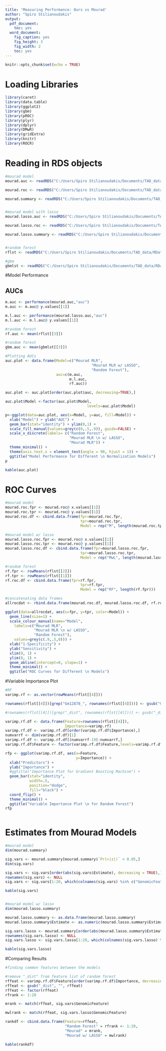 ```yaml
---
title: 'Measuring Performance: Ours vs Mourad'
author: "Spiro Stilianoudakis"
output:
  pdf_document:
    toc: yes
  word_document:
    fig_caption: yes
    fig_height: 3
    fig_width: 2
    toc: yes
---
```


```r
knitr::opts_chunk$set(echo = TRUE)
```

# Loading Libraries

```r
library(caret)
library(data.table)
library(ggplot2)
library(gbm)
library(pROC)
library(plyr)
library(dplyr)
library(DMwR)
library(gridExtra)
library(knitr)
library(ROCR)

```


# Reading in RDS objects

```r

#mourad model
mourad.auc <- readRDS("C:/Users/Spiro Stilianoudakis/Documents/TAD_data/RData/GM12878/mourad_model/mourad.auc.rds")

mourad.roc <- readRDS("C:/Users/Spiro Stilianoudakis/Documents/TAD_data/RData/GM12878/mourad_model/mourad.roc.rds")

mourad.summary <- readRDS("C:/Users/Spiro Stilianoudakis/Documents/TAD_data/RData/GM12878/mourad_model/mourad.summary.rds")


#mourad model with lasso
mourad.lasso.auc <- readRDS("C:/Users/Spiro Stilianoudakis/Documents/TAD_data/RData/GM12878/mourad_model/mourad.auc.lasso.rds")

mourad.lasso.roc <- readRDS("C:/Users/Spiro Stilianoudakis/Documents/TAD_data/RData/GM12878/mourad_model/mourad.roc.lasso.rds")

mourad.lasso.summary <- readRDS("C:/Users/Spiro Stilianoudakis/Documents/TAD_data/RData/GM12878/mourad_model/mourad.lasso.summary.rds")


#random forest
rflst <- readRDS("C:/Users/Spiro Stilianoudakis/Documents/TAD_data/RData/GM12878/our_pipeline/rflst.rds")

#gbm
gbmlst <- readRDS("C:/Users/Spiro Stilianoudakis/Documents/TAD_data/RData/GM12878/our_pipeline/gbmlst.rds")


```


#Model Performance

## AUCs

```r

m.auc <- performance(mourad.auc,"auc")
m.auc <- m.auc@ y.values[[1]]

m.l.auc <- performance(mourad.lasso.auc,"auc")
m.l.auc <- m.l.auc@ y.values[[1]]

#random forest
rf.auc <- mean(rflst[[3]])

#random forest
gbm.auc <- mean(gbmlst[[3]])

#Plotting AUCs
auc.plot <- data.frame(Model=c("Mourad MLR", 
                                       "Mourad MLR w/ LASSO",
                                       "Random Forest"),
                       auc=c(m.auc,
                             m.l.auc,
                             rf.auc))

auc.plot <- auc.plot[order(auc.plot$auc, decreasing=TRUE),]

auc.plot$Model <-factor(auc.plot$Model, 
                                     levels=auc.plot$Model)

p<-ggplot(data=auc.plot, aes(x=Model, y=auc, fill=Model)) + 
  xlab("Model") + ylab("AUC") +
  geom_bar(stat="identity") + ylim(0,1) +
  scale_fill_manual(values=grey(c(0,.5,.9)), guide=FALSE) +
  scale_x_discrete(labels= c("Random Forest",
                             "Mourad MLR \n w/ LASSO",
                             "Mourad MLR")) + 
  theme_minimal() + 
  theme(axis.text.x = element_text(angle = 90, hjust = 1)) +
  ggtitle("Model Performance for Different \n Normalization Models")
p

kable(auc.plot)

```


# ROC Curves

```r

#mourad model
mourad.roc.fpr <- mourad.roc@ x.values[[1]]
mourad.roc.tpr <- mourad.roc@ y.values[[1]]
mourad.roc.df <- cbind.data.frame(fpr=mourad.roc.fpr, 
                                  tpr=mourad.roc.tpr,
                                  Model = rep("M", length(mourad.roc.tpr)))

#mourad model w/ lasso
mourad.lasso.roc.fpr <- mourad.roc@ x.values[[1]]
mourad.lasso.roc.tpr <- mourad.roc@ y.values[[1]]
mourad.lasso.roc.df <- cbind.data.frame(fpr=mourad.lasso.roc.fpr, 
                                  tpr=mourad.lasso.roc.tpr,
                                  Model = rep("MwL", length(mourad.lasso.roc.fpr)))

#random forest
rf.fpr <- rowMeans(rflst[[2]])
rf.tpr <- rowMeans(rflst[[1]])
rf.roc.df <- cbind.data.frame(fpr=rf.fpr, 
                                  tpr=rf.tpr,
                                  Model = rep("RF", length(rf.fpr)))

#concatenating data frames
allrocdat <- rbind.data.frame(mourad.roc.df, mourad.lasso.roc.df, rf.roc.df)

ggplot(data=allrocdat, aes(x=fpr, y=tpr, color=Model)) + 
  geom_line(size=1) +
  scale_colour_manual(name="Model",
    labels=c("Mourad MLR", 
             "Mourad MLR \n w/ LASSO",
             "Random Forest"),
    values=grey(c(.9,.5,0))) + 
  xlab("1-Specificity") + 
  ylab("Sensitivity") + 
  xlim(0, 1) +
  ylim(0, 1) +
  geom_abline(intercept=0, slope=1) +
  theme_minimal() +
  ggtitle("ROC Curves for Different \n Models")


```

#Variable Importance Plot

```r
#RF
varimp.rf <- as.vector(rowMeans(rflst[[4]]))

rownames(rflst[[4]])[grep("Gm12878_", rownames(rflst[[4]]))] <- gsub("Gm12878_", "", rownames(rflst[[4]])[grep("Gm12878_", rownames(rflst[[4]]))])

#rownames(rflst[[4]])[grep("_dist", rownames(rflst[[4]]))] <- gsub("_dist", "", rownames(rflst[[4]])[grep("_dist", rownames(rflst[[4]]))])

varimp.rf.df <- data.frame(Feature=rownames(rflst[[4]]),
                           Importance=varimp.rf)
varimp.rf.df <- varimp.rf.df[order(varimp.rf.df$Importance),]
numvarrf <- dim(varimp.rf.df)[1]
varimp.rf.df <- varimp.rf.df[(numvarrf-19):numvarrf,]
varimp.rf.df$Feature <- factor(varimp.rf.df$Feature,levels=varimp.rf.df$Feature)

rfp <- ggplot(varimp.rf.df, aes(x=Feature, 
                                y=Importance)) +
  xlab("Predictors") +
  ylab("Importance") +
  #ggtitle("Importance Plot for Gradient Boosting Machine") +
  geom_bar(stat="identity", 
           width=.5, 
           position="dodge",
           fill="black") +
  coord_flip() +
  theme_minimal() +
  ggtitle("Variable Importance Plot \n for Random Forest")
rfp



```

# Estimates from Mourad Models

```r

#mourad model
dim(mourad.summary)

sig.vars <- mourad.summary[mourad.summary$`Pr(>|z|)` < 0.05,]
dim(sig.vars)

sig.vars <- sig.vars[order(abs(sig.vars$Estimate), decreasing = TRUE),]
rownames(sig.vars) <- NULL
sig.vars <- sig.vars[1:20, which(colnames(sig.vars) %in% c("GenomicFeature","Estimate", "Pr(>|z|)"))]

kable(sig.vars)


#mourad model w/ lasso
dim(mourad.lasso.summary)

mourad.lasso.summary <- as.data.frame(mourad.lasso.summary)
mourad.lasso.summary$Estimate <- as.numeric(mourad.lasso.summary$Estimate)

sig.vars.lasso <- mourad.summary[order(abs(mourad.lasso.summary$Estimate), decreasing = TRUE),]
rownames(sig.vars.lasso) <- NULL
sig.vars.lasso <- sig.vars.lasso[1:20, which(colnames(sig.vars.lasso) %in% c("GenomicFeature","Estimate"))]

kable(sig.vars.lasso)
```



#Comparing Results

```r

#finding common features between the models

#remove "_dist" from feature list of random forest
rffeat <- varimp.rf.df$Feature[order(varimp.rf.df$Importance, decreasing = TRUE)]
rffeat <- gsub("_dist", "", rffeat)
rffeat <- factor(rffeat)
rfrank <- 1:20

mrank <- match(rffeat, sig.vars$GenomicFeature)

mwlrank <- match(rffeat, sig.vars.lasso$GenomicFeature)

rankdf <- cbind.data.frame(Feature=rffeat, 
                           "Random Forest" = rfrank <- 1:20, 
                           "Mourad" = mrank,
                           "Mourad w/ LASSO" = mwlrank)

kable(rankdf)

```



